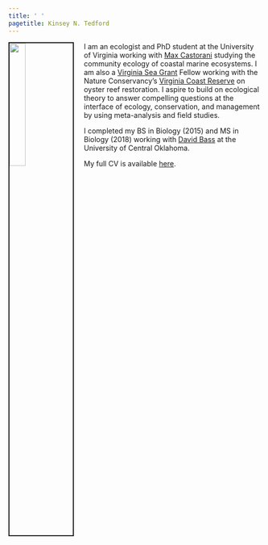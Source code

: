 ```yaml
---
title: ' '
pagetitle: Kinsey N. Tedford
---
```


<link rel="stylesheet" href="styles.css" type="text/css">

<img src="images/kinseytedford_2019.jpg" style="width:25%; border:2px solid; margin-right: 20px" align="left">

I am an ecologist and PhD student at the University of Virginia working with [Max Castorani](https://castorani.evsc.virginia.edu) studying the community ecology of coastal marine ecosystems. I am also a [Virginia Sea Grant](https://vaseagrant.org) Fellow working with the Nature Conservancy's [Virginia Coast Reserve](https://www.nature.org/en-us/about-us/where-we-work/united-states/virginia/stories-in-virginia/virginia-coast-reserve/) on oyster reef restoration. I aspire to build on ecological theory to answer compelling questions at the interface of ecology, conservation, and management by using meta-analysis and field studies.

I completed my BS in Biology (2015) and MS in Biology (2018) working with [David Bass](https://www3.uco.edu/centraldirectory/profiles/5318) at the University of Central Oklahoma.

My full CV is available [here](files/CV_Tedford_December_2020.pdf).